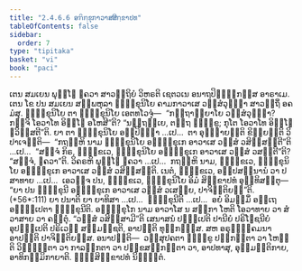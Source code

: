 ```yaml
---
title: "2.4.6.6 ອຠິກ຺ຂຸກາວາສສິກ຺ຂາປທ"
tableOfContents: false
sidebar:
  order: 7
type: "tipitaka"
basket: "vi"
book: "paci"
---
```



<DynamicBreadcrumb />

<Division number="1046" book="paci">

<Paragraph number="3145" book="paci">
ເຕນ ສມເຍນ ພຸທ຺ໂຘ ຠຄວາ ສາວຕ຺ຖິຍໍ ວິຫຣຕິ ເຊຕວເນ ອນາຖປິຓ຺ຑິກສ຺ສ ອາຣາເມ. ເຕນ ໂຂ ປນ ສມເຍນ ສມ຺ພຫຸລາ ຠິກ຺ຂຸນິໂຍ ຄາມກາວາເສ ວສ຺ສໍວຸຏ຺ຐາ ສາວຕ຺ຖິໍ ອຄມໍສຸ. ຠິກ຺ຂຸນິໂຍ ຕາ ຠິກ຺ຂຸນິໂຍ ເອຕທໂວຈຸໍ—  “ກຕ຺ຖາຍ຺ຍາໂຍ ວສ຺ສໍວຸຏ຺ຐາ? ກຈ຺ຈິ ໂອວາໂທ ອິທ຺ໂຘ ອໂຫສີ”ຕິ? “ນຕ຺ຖຍ຺ເຍ, ຕຕ຺ຖ ຠິກ຺ຂູ; ກຸໂຕ ໂອວາໂທ ອິທ຺ໂຘ ຠວິສ຺ສຕີ”ຕິ.
</Paragraph>

<Paragraph number="3146" book="paci">
ຍາ ຕາ ຠິກ຺ຂຸນິໂຍ ອປ຺ປິຈ຺ຉາ …ເປ…  ຕາ ອຸຊ຺ຌາຍນ຺ຕິ ຂິຍ຺ຍນ຺ຕິ ວິປາເຈນ຺ຕິ—  “ກຖຎ຺ຫິ ນາມ ຠິກ຺ຂຸນິໂຍ ອຠິກ຺ຂຸເກ ອາວາເສ ວສ຺ສໍ ວສິສ຺ສນ຺ຕີ”ຕິ …ເປ…  “ສຈ຺ຈໍ ກິຣ, ຠິກ຺ຂເວ, ຠິກ຺ຂຸນິໂຍ ອຠິກ຺ຂຸເກ ອາວາເສ ວສ຺ສໍ ວສນ຺ຕີ”ຕິ? “ສຈ຺ຈໍ, ຠຄວາ”ຕິ. ວິຄຣຫິ ພຸທ຺ໂຘ ຠຄວາ …ເປ…  ກຖຎ຺ຫິ ນາມ, ຠິກ຺ຂເວ, ຠິກ຺ຂຸນິໂຍ ອຠິກ຺ຂຸເກ ອາວາເສ ວສ຺ສໍ ວສິສ຺ສນ຺ຕິ. ເນຕໍ, ຠິກ຺ຂເວ, ອປ຺ປສນ຺ນານໍ ວາ ປສາທາຍ …ເປ…  ເອວຎ຺ຈ ປນ, ຠິກ຺ຂເວ, ຠິກ຺ຂຸນິໂຍ ອິມໍ ສິກ຺ຂາປທໍ ອຸທ຺ທິສນ຺ຕຸ—
</Paragraph>

</Division>
<Division number="1047" book="paci">

<Paragraph number="3147" book="paci">
<Emphasis>“ຍາ ປນ ຠິກ຺ຂຸນີ ອຠິກ຺ຂຸເກ ອາວາເສ ວສ຺ສໍ ວເສຍ຺ຍ, ປາຈິຕ຺ຕິຍນ຺”</Emphasis>ຕິ. (*56*:<Emphasis>111</Emphasis>)
</Paragraph>

</Division>
<Division number="1048" book="paci">

<Paragraph number="3148" book="paci">
<Emphasis>ຍາ ປນາ</Emphasis>ຕິ ຍາ ຍາທິສາ …ເປ…  <Emphasis>ຠິກ຺ຂຸນີ</Emphasis>ຕິ …ເປ…  ອຍໍ ອິມສ຺ມິໍ ອຕ຺ເຖ ອຘິປ຺ເປຕາ ຠິກ຺ຂຸນີຕິ.
</Paragraph>

<Paragraph number="3149" book="paci">
<Emphasis>ອຠິກ຺ຂຸໂກ</Emphasis> ນາມ ອາວາໂສ ນ ສກ຺ກາ ໂຫຕິ ໂອວາທາຍ ວາ ສໍວາສາຍ ວາ ຄນ຺ຕຸໍ. “ວສ຺ສໍ ວສິສ຺ສາມີ”ຕິ ເສນາສນໍ ປຎ຺ຎເປຕິ ປານີຍໍ ປຣິໂຠຊນີຍໍ ອຸປຏ຺ຐເປຕິ ປຣິເວຓໍ ສມ຺ມຊ຺ຊຕິ, ອາປຕ຺ຕິ ທຸກ຺ກຏສ຺ສ. ສຫ ອຣຸຓຸຄ຺ຄມນາ ອາປຕ຺ຕິ ປາຈິຕ຺ຕິຍສ຺ສ.
</Paragraph>

</Division>
<Division number="1049" book="paci">

<Paragraph number="3150" book="paci">
ອນາປຕ຺ຕິ—  ວສ຺ສຸປຄຕາ ຠິກ຺ຂູ ປກ຺ກນ຺ຕາ ວາ ໂຫນ຺ຕິ ວິພ຺ຠນ຺ຕາ ວາ ກາລງ຺ກຕາ ວາ ປກ຺ຂສງ຺ກນ຺ຕາ ວາ, ອາປທາສຸ, ອຸມ຺ມຕ຺ຕິກາຍ, ອາທິກມ຺ມິກາຍາຕິ.

</Paragraph>
</Division>

<Paragraph number="3151" type="center" book="paci">
ຉຏ຺ຐສິກ຺ຂາປທໍ ນິຏ຺ຐິຕໍ.
</Paragraph>